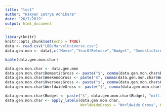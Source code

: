 ---
title: "test"
author: "Rakyan Satrya Adhikara"
date: "26/7/2019"
output: html_document
---

```{r setup, include=FALSE}
library(knitr)
knitr::opts_chunk$set(echo = TRUE)
data <- read.csv("LBB/MarvelUniverse.csv")
data.gen.mon <- data[,c("Movie","YearOfRelease","Budget", "DomesticScreens", "DomesticGross","WeekendGross","OverseasGross","WorldwideGross")]
```

```{r}
kable(data.gen.mon.char)

data.gen.mon.char <- data.gen.mon
data.gen.mon.char$DomesticGross <- paste("$", comma(data.gen.mon.char$DomesticGross))
data.gen.mon.char$WeekendGross <- paste("$", comma(data.gen.mon.char$WeekendGross))
data.gen.mon.char$OverseasGross <- paste("$", comma(data.gen.mon.char$OverseasGross))
data.gen.mon.char$WorldwideGross <- paste("$", comma(data.gen.mon.char$WorldwideGross))

data.gen.mon.char$Budget <- paste("$", data.gen.mon.char$Budget, "million")
data.gen.mon.char <- apply_labels(data.gen.mon.char,
                                  WorldwideGross = "Worldwide Gross", OverseasGross = "Overseas Gross", WeekendGross = "Weekend Gross", DomesticGross = "Domestic Gross")

```

